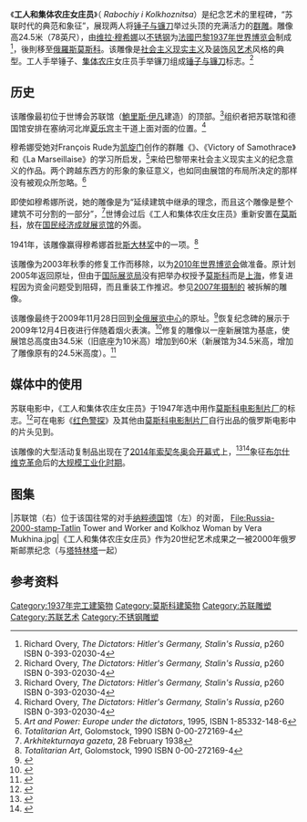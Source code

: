 {{Infobox artwork
 | image_file   =
 | image_size = 250px
 | title  = 工人和集体农庄女庄员
 | other_language_1 = 俄语
 | other_title_1 = {{Lang|ru|Рабо́чий и колхо́зница}}
 | artist = [[维拉·穆希娜|维拉·穆希娜]]
 | year   = 1937年
 | type   = [[不锈钢|不锈钢]]
 | height_metric = 24.5
 | metric_unit = m
 | imperial_unit = ft
 | city   = [[莫斯科|莫斯科]][[全俄展览中心|全俄展览中心]]
 | museum =
}}
《'''工人和集体农庄女庄员'''》（{{Lang-ru|Рабо́чий и колхо́зница}} ''Rabochiy i Kolkhoznitsa''）是纪念艺术的里程碑，“苏联时代的典范和象征”，展现两人将[[锤子与镰刀|锤子与镰刀]]举过头顶的充满活力的[[雕塑|群雕]]。雕像高24.5米（78英尺），由[[维拉·穆希娜|维拉·穆希娜]]以[[不锈钢|不锈钢]]为[[法國|法國]][[巴黎|巴黎]][[1937年世界博览会|1937年世界博览会]]制成<ref name="overy260">Richard Overy, ''The Dictators: Hitler's Germany, Stalin's Russia'', p260 ISBN 0-393-02030-4</ref>，後則移至[[俄羅斯|俄羅斯]][[莫斯科|莫斯科]]。该雕像是[[社会主义现实主义|社会主义现实主义]]及[[装饰风艺术|装饰风艺术]]风格的典型。工人手举锤子、[[苏联集体农庄|集体农庄]]女庄员手举镰刀组成[[锤子与镰刀|锤子与镰刀]]标志。<ref name="overy260">Richard Overy, ''The Dictators: Hitler's Germany, Stalin's Russia'', p260 ISBN 0-393-02030-4</ref>

== 历史 ==
该雕像最初位于世博会苏联馆（[[鮑里斯·伊凡|鮑里斯·伊凡]]建造）的顶部。<ref name="overy260">Richard Overy, ''The Dictators: Hitler's Germany, Stalin's Russia'', p260 ISBN 0-393-02030-4</ref>组织者把苏联馆和德国馆安排在塞纳河北岸[[夏乐宫|夏乐宫]]主干道上面对面的位置。<ref name="overy260">Richard Overy, ''The Dictators: Hitler's Germany, Stalin's Russia'', p260 ISBN 0-393-02030-4</ref>

穆希娜受她对François Rude为[[凯旋门|凯旋门]]创作的群雕《{{link-en|Harmodius and Aristogeiton|Harmodius and Aristogeiton (sculpture)}}》、《Victory of Samothrace》和《La Marseillaise》的学习所启发，<ref name="Power 1995">''Art and Power: Europe under the dictators'', 1995, ISBN 1-85332-148-6</ref>来给巴黎带来社会主义现实主义的纪念意义的作品。两个跨越东西方的形象的象征意义，也如同由展馆的布局所决定的那样没有被观众所忽略。<ref name="ReferenceA">''Totalitarian Art'', Golomstock, 1990 ISBN 0-00-272169-4</ref>

即使如穆希娜所说，她的雕像是为“延续建筑中继承的理念，而且这个雕像是整个建筑不可分割的一部分”，<ref>''Arkhitekturnaya gazeta'', 28 February 1938</ref>世博会过后《工人和集体农庄女庄员》重新安置在[[莫斯科|莫斯科]]，放在[[全俄展览中心|国民经济成就展览馆]]的外面。

1941年，该雕像赢得穆希娜首批[[蘇聯國家獎|斯大林奖]]中的一项。<ref name="ReferenceA">''Totalitarian Art'', Golomstock, 1990 ISBN 0-00-272169-4</ref>

该雕像为2003年秋季的修复工作而移除，以为[[中國2010年上海世界博覽會|2010年世界博览会]]做准备。原计划2005年返回原址，但由于[[国际展览局|国际展览局]]没有把举办权授予[[莫斯科|莫斯科]]而是[[上海|上海]]，修复进程因为资金问题受到阻碍，而且重装工作推迟。参见[http://community.livejournal.com/ru_sovarch/175556.html 2007年摄制的] {{Wayback|url=http://community.livejournal.com/ru_sovarch/175556.html |date=20080427093215 }}被拆解的雕像。

该雕像最终于2009年11月28日回到[[全俄展览中心|全俄展览中心]]的原址。<ref>{{cite web |url=http://en.rian.ru/russia/20091128/157018323.html |title=Moscow reinstalls landmark Soviet statue | Russia | RIA Novosti |publisher=En.rian.ru |date=2009-11-28 |accessdate=2012-08-15 |archive-date=2012-10-15 |archive-url=https://web.archive.org/web/20121015194256/http://en.rian.ru/russia/20091128/157018323.html |dead-url=no }}</ref>恢复纪念碑的展示于2009年12月4日夜进行伴随着烟火表演。<ref>{{cite web |url=http://rt.com/Art_and_Fun/2009-12-04/second-life-socialist-monument.html |title=Second life of great Socialist monument — RT |publisher=Rt.com |date= |accessdate=2012-08-15 |deadurl=yes |archiveurl=https://web.archive.org/web/20091213020355/http://rt.com/Art_and_Fun/2009-12-04/second-life-socialist-monument.html |archivedate=2009-12-13 }}</ref>修复的雕像以一座新展馆为基底，使展馆总高度由34.5米（旧底座为10米高）增加到60米（新展馆为34.5米高，增加了雕像原有的24.5米高度）。<ref>{{cite web
 | title = "Рабочий и колхозница". Сложная судьба эталона соцреализма
 | publisher = РИА НОВОСТИ
 | date = 2007-04-11
 | url = http://www.rian.ru/spravka/20070411/63472592.html
 | accessdate = 2007-08-09
 | archive-date = 2009-07-20
 | archive-url = https://web.archive.org/web/20090720094231/http://www.rian.ru/spravka/20070411/63472592.html
 | dead-url = no
 }}</ref>

== 媒体中的使用 ==
苏联电影中，《工人和集体农庄女庄员》于1947年选中用作[[莫斯科电影制片厂|莫斯科电影制片厂]]的标志。<ref>{{Cite web |url=http://www.ytfiles.com/2009/12/10/worker-and-kolkhoz-woman-a-soviet-era-monument-finds-its-way-back-into-moscows-landscape/ |title=存档副本 |access-date=2015-06-26 |archive-date=2009-12-31 |archive-url=https://web.archive.org/web/20091231200746/http://www.ytfiles.com/2009/12/10/worker-and-kolkhoz-woman-a-soviet-era-monument-finds-its-way-back-into-moscows-landscape/ |dead-url=no }}</ref>可在电影《[[红色警探|红色警探]]》及其他由[[莫斯科电影制片厂|莫斯科电影制片厂]]自行出品的俄罗斯电影中的片头见到。

该雕像的大型活动复制品出现在了[[2014年冬季奥林匹克运动会|2014年索契冬奥会]][[2014年冬季奥林匹克运动会开幕式|开幕式]]上，<ref>{{cite news| title = Olympics Opening Ceremony Offers Fanfare for a Reinvented Russia| work = The New York Times| date = 7 February 2014| url = http://www.nytimes.com/2014/02/08/sports/olympics/russia-opens-sochi-games-with-pageantry-and-pride.html?_r=0| accessdate = 2009-02-09| archive-date = 2021-01-26| archive-url = https://web.archive.org/web/20210126072936/http://www.nytimes.com/2014/02/08/sports/olympics/russia-opens-sochi-games-with-pageantry-and-pride.html?_r=0| dead-url = no}}</ref><ref>{{cite news| title = Sochi 2014 in five pictures| work = beranger.org| date = 7 February 2014| url = http://beranger.org/2014/02/07/sochi-2014-in-five-pictures/| accessdate = 2009-02-09| deadurl = yes| archiveurl = https://archive.is/20140209212605/http://beranger.org/2014/02/07/sochi-2014-in-five-pictures/| archivedate = 2014年2月9日}}</ref>象征[[布尔什维克革命|布尔什维克革命]]后的[[苏联五年计划|大规模工业化时期]]。

== 图集 ==
<gallery perrow="3" widths="240px" heights="200px">
|苏联馆（右）位于该国往常的对手[[纳粹德国|纳粹德国]]馆（左）的对面，
File:Russia-2000-stamp-Tatlin Tower and Worker and Kolkhoz Woman by Vera Mukhina.jpg|《工人和集体农庄女庄员》作为20世纪艺术成果之一被2000年俄罗斯邮票纪念（与[[塔特林塔|塔特林塔]]一起）
</gallery>

== 参考资料 ==
{{commons category|Worker and Kolkhoz Woman}}

{{reflist|2}}

{{coord|55|49|42|N|37|38|44|E|region:RU-MOW_type:landmark|display=title}}

[[Category:1937年完工建築物|Category:1937年完工建築物]]
[[Category:莫斯科建築物|Category:莫斯科建築物]]
[[Category:苏联雕塑|Category:苏联雕塑]]
[[Category:苏联艺术|Category:苏联艺术]]
[[Category:不锈钢雕塑|Category:不锈钢雕塑]]